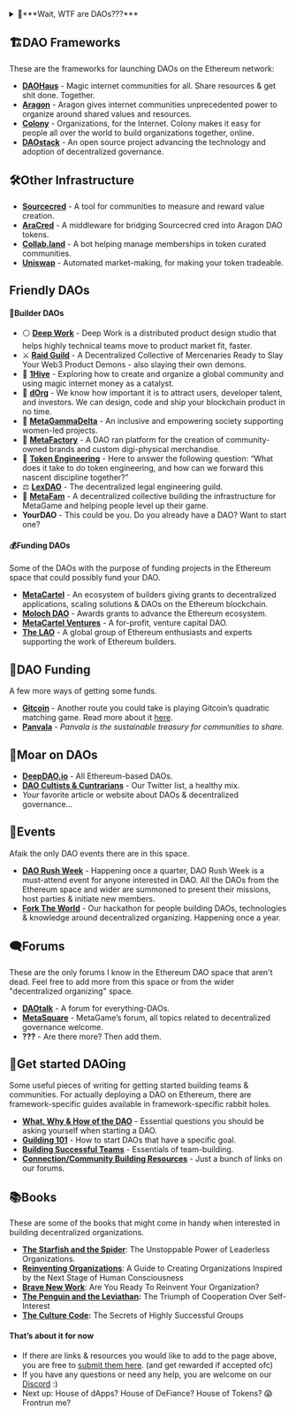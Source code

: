 <details>


<summary>🤨***Wait, WTF are DAOs???***</summary>
<br />

Short for “Decentralized Autonomous Organizations”, DAOs are a new type of organization, enabled by the blockchain technology. Decentralized organizations are nothing new, what makes DAOs different from “just” decentralized organizations is that they are constituted on the blockchain and their governance is, at least in theory, controlled by smart contracts.

This allows people to start organizations with complete strangers from around the world and not worry whether one of them will run away with the money, where will the organization be formed and how will they govern the treasury. The ownership of a DAO is usually tokenized and distributed among members, with it’s issuance not centrally controlled by anyone.

There are multiple types of “decentralizations”. Some will say “A DAO” only implies architectural decentralization; the technology itself. While one may _have_ “a DAO” whose governance is centralized in a single or a few big shareholders, we do not consider those true DAOs.

If you ask most of us, a DAO should be both architecturally AND politically decentralized to truly be considered a DAO. For a DAO to be considered politically decentralized, it’s voting power should be _sufficiently_ decentralized among its members. How much is sufficient? Well who the hell knows, we’ll figure it out.

If you ask me, DAOs are here to enable us to build a world of cooperatively ran organizations and collectively owned platforms & infrastructure.

### To recap:

- There is no centralized control in the DAO. There is no “CEO” and no single individual may dictate direction.
- There isn’t a hierarchy in any traditional sense, no “managerial” & “executive” layers.
- Members allocate resources and make decisions about the direction and initiatives through voting on proposals or practicing other decentralized decision making methods, eg. [Holacracy’s Integrative Decision Making Process](https://medium.com/org-hacking/holacracys-integrative-decision-making-process-f750d4b82abc)
- There is a complete transparency of every transaction.

</details>


## 🏗️DAO Frameworks

These are the frameworks for launching DAOs on the Ethereum network:

- **[DAOHaus](https://daohaus.club/)** - Magic internet communities for all. Share resources & get shit done. Together.
- **[Aragon](https://aragon.org/)** - Aragon gives internet communities unprecedented power to organize around shared values and resources.
- **[Colony](https://colony.io/)** - Organizations, for the Internet. Colony makes it easy for people all over the world to build organizations together, online.
- **[DAOstack](https://daostack.io/)** - An open source project advancing the technology and adoption of decentralized governance.

## 🛠️Other Infrastructure

- **[Sourcecred](https://sourcecred.io/)** - A tool for communities to measure and reward value creation.
- **[AraCred](https://aracred.github.io/)** - A middleware for bridging Sourcecred cred into Aragon DAO tokens.
- **[Collab.land](https://collab.land/)** - A bot helping manage memberships in token curated communities.
- **[Uniswap](https://uniswap.org/)** - Automated market-making, for making your token tradeable.

## Friendly DAOs

#### 💪Builder DAOs

- ⚪ **[Deep Work](https://deepwork.studio/)** - Deep Work is a distributed product design studio that helps highly technical teams move to product market fit, faster.
- ⚔️ **[Raid Guild](https://raidguild.org/)** - A Decentralized Collective of Mercenaries Ready to Slay Your Web3 Product Demons - also slaying their own demons.
- 🐝 **[1Hive](https://1hive.org/)** - Exploring how to create and organize a global community and using magic internet money as a catalyst.
- 🌳 **[dOrg](https://dorg.tech/)** - We know how important it is to attract users, developer talent, and investors. We can design, code and ship your blockchain product in no time.
- 👭 **[MetaGammaDelta](https://twitter.com/metagammadelta)** - An inclusive and empowering society supporting women-led projects.
- 🤖 **[MetaFactory](https://t.co/27fiwh7Oym?amp=1)** - A DAO ran platform for the creation of community-owned brands and custom digi-physical merchandise.
- 💫 **[Token Engineering](https://tokenengineeringcommunity.github.io/website/)** - Here to answer the following question: “What does it take to do token engineering, and how can we forward this nascent discipline together?”
- ⚖️ **[LexDAO](https://lexdao.org/)** - The decentralized legal engineering guild.
- 🐙 **[MetaFam](https://mainnet.aragon.org/#/metafam)** - A decentralized collective building the infrastructure for MetaGame and helping people level up their game.
- **YourDAO** - This could be you. Do you already have a DAO? Want to start one?

#### 💰Funding DAOs

Some of the DAOs with the purpose of funding projects in the Ethereum space that could possibly fund your DAO.

- **[MetaCartel](https://www.metacartel.org/)** - An ecosystem of builders giving grants to decentralized applications, scaling solutions & DAOs on the Ethereum blockchain.
- **[Moloch DAO](https://www.molochdao.com/)** - Awards grants to advance the Ethereum ecosystem.
- **[MetaCartel Ventures](https://metacartel.xyz/)** - A for-profit, venture capital DAO.
- **[The LAO](https://www.thelao.io/)** - A global group of Ethereum enthusiasts and experts supporting the work of Ethereum builders.

## 💸DAO Funding

A few more ways of getting some funds.

- **[Gitcoin](https://gitcoin.co/grants/)** - Another route you could take is playing Gitcoin’s quadratic matching game. Read more about it [here](https://ethgasstation.info/blog/quadratic-funding-in-a-nutshell/).
- **[Panvala](https://twitter.com/PanvalaHQ)** - _Panvala is the sustainable treasury for communities to share._

## 📜Moar on DAOs

- **[DeepDAO.io](http://deepdao.io)** - All Ethereum-based DAOs.
- **[DAO Cultists & Cuntrarians](https://twitter.com/i/lists/1282667877984800768)** - Our Twitter list, a healthy mix.
- _Your_ favorite article or website about DAOs & decentralized governance...

## 📅Events

Afaik the only DAO events there are in this space.

- **[DAO Rush Week](https://twitter.com/daorushweek)** - Happening once a quarter, DAO Rush Week is a must-attend event for anyone interested in DAO. All the DAOs from the Ethereum space and wider are summoned to present their missions, host parties & initiate new members.
- **[Fork The World](https://forktheworld.wtf/)** - Our hackathon for people building DAOs, technologies & knowledge around decentralized organizing. Happening once a year.

## 🗨️Forums

These are the only forums I know in the Ethereum DAO space that aren't dead. Feel free to add more from this space or from the wider "decentralized organizing" space.

- [**DAOtalk**](https://daotalk.org) - A forum for everything-DAOs.
- [**MetaSquare**](https://forum.metagame.wtf/) - MetaGame’s forum, all topics related to decentralized governance welcome.
- **???** - Are there more? Then add them.

## 🏃Get started DAOing

Some useful pieces of writing for getting started building teams & communities.
For actually deploying a DAO on Ethereum, there are framework-specific guides available in framework-specific rabbit holes.

- **[What, Why & How of the DAO](https://wiki.metagame.wtf/docs/Guilding/what-why-how-of-your-dao)** - Essential questions you should be asking yourself when starting a DAO.
- **[Guilding 101](https://wiki.metagame.wtf/docs/Guilding/guilding-101)** - How to start DAOs that have a specific goal.
- **[Building Successful Teams](https://wiki.metagame.wtf/docs/Guilding/building-successful-teams)** - Essentials of team-building.
- **[Connection/Community Building Resources](https://forum.metagame.wtf/t/connection-community-building-resources-practices/256)** - Just a bunch of links on our forums.

## 📚Books

These are some of the books that might come in handy when interested in building decentralized organizations.

- **[The Starfish and the Spider](https://www.goodreads.com/book/show/21314.The_Starfish_and_the_Spider)**: The Unstoppable Power of Leaderless Organizations.
- **[Reinventing Organizations](https://www.goodreads.com/book/show/20787425-reinventing-organizations?from_search=true&from_srp=true&qid=9kHh66iPPT&rank=1)**: A Guide to Creating Organizations Inspired by the Next Stage of Human Consciousness
- **[Brave New Work](https://www.goodreads.com/book/show/40338432-brave-new-work?from_search=true&from_srp=true&qid=9kHh66iPPT&rank=2)**: Are You Ready To Reinvent Your Organization?
- **[The Penguin and the Leviathan](https://www.goodreads.com/book/show/7286895-the-penguin-and-the-leviathan):** The Triumph of Cooperation Over Self-Interest
- **[The Culture Code](https://www.goodreads.com/book/show/33517721-the-culture-code):** The Secrets of Highly Successful Groups

#### That’s about it for now

- If there are links & resources you would like to add to the page above, you are free to [submit them here](https://github.com/MetaFam/metagame-wiki/blob/master/docs/great-houses/house-of-daos.mdx). (and get rewarded if accepted ofc)
- If you have any questions or need any help, you are welcome on our [Discord](https://discord.gg/6JFXC9T) :)
- Next up: House of dApps? House of DeFiance? House of Tokens? 😱 Frontrun me?
